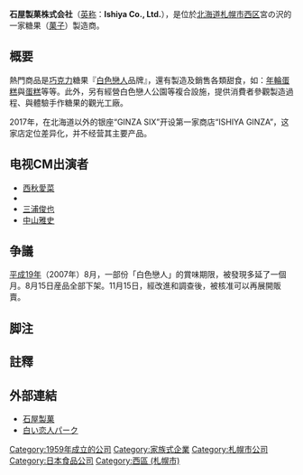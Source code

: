 {{Infobox_Company
| company_name = 石屋製菓株式会社
| company_name_en = Ishiya Co., Ltd.
| company_logo = [[File:Ishiya_Chocolate_Factory.jpg|250px]]
| company_type = [[非上市公司|非上市公司]][[株式会社|株式会社]]
| zip_code = 
| location = {{JAP}} 〒063-0052<br>[[札幌市|札幌市]][[西區_(札幌市)|西区]]宮の沢2-2-11-36
| foundation = 1959年（昭和34年）9月25日
| industry = 食料品,チョコレート菓子製造販売
| chairman = 代表取締役社長 石水創
| subsid = 石屋商事37.58%<br />[[石水勲|石水勲]]36.28%<br />有限会社石水11.59%<br />石水キヨノ10.82%<br />伊藤道行1.93%<br />石水創1.79%（2005年4月現在）
| 主要子会社 = 
| 関係する人物 = [[島田俊平|島田俊平]]（取締役相談役）
| homepage = http://www.ishiya.co.jp/
| 特記事項 = 
}}

'''石屋製菓株式会社'''（[[英語|英称]]：'''Ishiya Co., Ltd.'''），是位於[[北海道|北海道]][[札幌市|札幌市]][[西区_(札幌市)|西区]]宮の沢的一家糖果（[[菓子|菓子]]）製造商。

== 概要 ==
熱門商品是[[巧克力|巧克力]]糖果『[[白色戀人|白色戀人]]品牌』，還有製造及銷售各類甜食，如：[[年輪蛋糕|年輪蛋糕]]與[[蛋糕|蛋糕]]等等。此外，另有經營白色戀人公園等複合設施，提供消費者參觀製造過程、與體驗手作糖果的觀光工廠。

2017年，在北海道以外的银座“GINZA SIX”开设第一家商店“ISHIYA GINZA”，这家店定位差异化，并不经营其主要产品。

== 电视CM出演者 ==
* [[西秋愛菜|西秋愛菜]]
* {{Link-ja|松井沙也香|松井さやか}}
* [[三浦俊也|三浦俊也]]
* [[中山雅史|中山雅史]]

== 争議 ==
[[平成19年|平成19年]]（2007年）8月，一部份「白色戀人」的賞味期限，被發現多延了一個月。8月15日産品全部下架。11月15日，經改進和調查後，被核准可以再展開販賣。

== 脚注 ==
{{Reflist}}

==註釋==
{{reflist}}

== 外部連結 ==
* [http://www.ishiya.co.jp/ 石屋製菓] {{Wayback|url=http://www.ishiya.co.jp/ |date=20110416021950 }}
* [http://www.shiroikoibitopark.jp/ 白い恋人パーク] {{Wayback|url=http://www.shiroikoibitopark.jp/ |date=20131019223252 }}

{{DEFAULTSORT:Ishiya}}
[[Category:1959年成立的公司|Category:1959年成立的公司]]
[[Category:家族式企業|Category:家族式企業]]
[[Category:札幌市公司|Category:札幌市公司]]
[[Category:日本食品公司|Category:日本食品公司]]
[[Category:西區_(札幌市)|Category:西區 (札幌市)]]